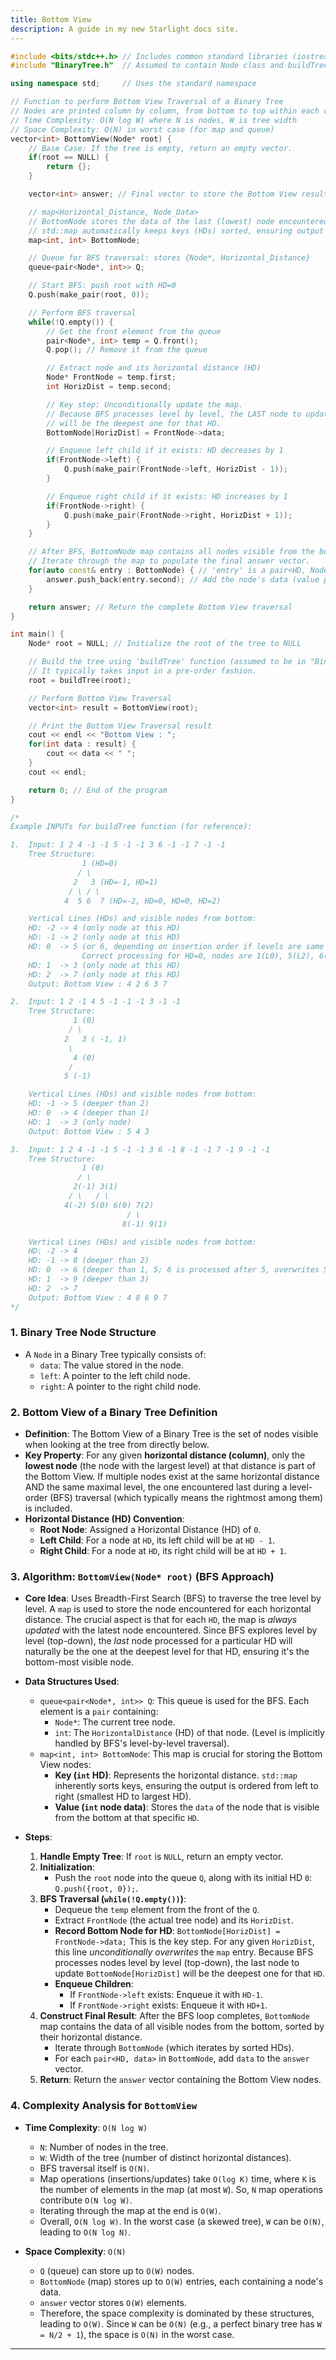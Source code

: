 ```yaml
---
title: Bottom View
description: A guide in my new Starlight docs site.
---
```


```cpp
#include <bits/stdc++.h> // Includes common standard libraries (iostream, queue, vector, map, utility for pair)
#include "BinaryTree.h"  // Assumed to contain Node class and buildTree function definitions

using namespace std;     // Uses the standard namespace

// Function to perform Bottom View Traversal of a Binary Tree
// Nodes are printed column by column, from bottom to top within each column.
// Time Complexity: O(N log W) where N is nodes, W is tree width
// Space Complexity: O(N) in worst case (for map and queue)
vector<int> BottomView(Node* root) {
    // Base Case: If the tree is empty, return an empty vector.
    if(root == NULL) {
        return {};
    }

    vector<int> answer; // Final vector to store the Bottom View result

    // map<Horizontal_Distance, Node_Data>
    // BottomNode stores the data of the last (lowest) node encountered for each HD.
    // std::map automatically keeps keys (HDs) sorted, ensuring output is left-to-right.
    map<int, int> BottomNode;

    // Queue for BFS traversal: stores {Node*, Horizontal_Distance}
    queue<pair<Node*, int>> Q;

    // Start BFS: push root with HD=0
    Q.push(make_pair(root, 0));

    // Perform BFS traversal
    while(!Q.empty()) {
        // Get the front element from the queue
        pair<Node*, int> temp = Q.front();
        Q.pop(); // Remove it from the queue

        // Extract node and its horizontal distance (HD)
        Node* FrontNode = temp.first;
        int HorizDist = temp.second;

        // Key step: Unconditionally update the map.
        // Because BFS processes level by level, the LAST node to update this HD's entry
        // will be the deepest one for that HD.
        BottomNode[HorizDist] = FrontNode->data;

        // Enqueue left child if it exists: HD decreases by 1
        if(FrontNode->left) {
            Q.push(make_pair(FrontNode->left, HorizDist - 1));
        }

        // Enqueue right child if it exists: HD increases by 1
        if(FrontNode->right) {
            Q.push(make_pair(FrontNode->right, HorizDist + 1));
        }
    }

    // After BFS, BottomNode map contains all nodes visible from the bottom, sorted by HD.
    // Iterate through the map to populate the final answer vector.
    for(auto const& entry : BottomNode) { // 'entry' is a pair<HD, Node_Data>
        answer.push_back(entry.second); // Add the node's data (value part of the map entry)
    }

    return answer; // Return the complete Bottom View traversal
}

int main() {
    Node* root = NULL; // Initialize the root of the tree to NULL

    // Build the tree using 'buildTree' function (assumed to be in "BinaryTree.h")
    // It typically takes input in a pre-order fashion.
    root = buildTree(root);

    // Perform Bottom View Traversal
    vector<int> result = BottomView(root);

    // Print the Bottom View Traversal result
    cout << endl << "Bottom View : ";
    for(int data : result) {
        cout << data << " ";
    }
    cout << endl;

    return 0; // End of the program
}

/*
Example INPUTs for buildTree function (for reference):

1.  Input: 1 2 4 -1 -1 5 -1 -1 3 6 -1 -1 7 -1 -1
    Tree Structure:
                1 (HD=0)
               / \
              2   3 (HD=-1, HD=1)
             / \ / \
            4  5 6  7 (HD=-2, HD=0, HD=0, HD=2)

    Vertical Lines (HDs) and visible nodes from bottom:
    HD: -2 -> 4 (only node at this HD)
    HD: -1 -> 2 (only node at this HD)
    HD: 0  -> 5 (or 6, depending on insertion order if levels are same for HD=0. In BFS, 5 processed before 6 for same level, so 6 would overwrite 5)
                Correct processing for HD=0, nodes are 1(L0), 5(L2), 6(L2). 6 is last to overwrite for HD=0. So 6.
    HD: 1  -> 3 (only node at this HD)
    HD: 2  -> 7 (only node at this HD)
    Output: Bottom View : 4 2 6 3 7

2.  Input: 1 2 -1 4 5 -1 -1 -1 3 -1 -1
    Tree Structure:
              1 (0)
             / \
            2   3 ( -1, 1)
             \
              4 (0)
             /
            5 (-1)

    Vertical Lines (HDs) and visible nodes from bottom:
    HD: -1 -> 5 (deeper than 2)
    HD: 0  -> 4 (deeper than 1)
    HD: 1  -> 3 (only node)
    Output: Bottom View : 5 4 3

3.  Input: 1 2 4 -1 -1 5 -1 -1 3 6 -1 8 -1 -1 7 -1 9 -1 -1
    Tree Structure:
                1 (0)
               / \
              2(-1) 3(1)
             / \   / \
            4(-2) 5(0) 6(0) 7(2)
                          / \
                         8(-1) 9(1)

    Vertical Lines (HDs) and visible nodes from bottom:
    HD: -2 -> 4
    HD: -1 -> 8 (deeper than 2)
    HD: 0  -> 6 (deeper than 1, 5; 6 is processed after 5, overwrites 5)
    HD: 1  -> 9 (deeper than 3)
    HD: 2  -> 7
    Output: Bottom View : 4 8 6 9 7
*/
```


### 1\. Binary Tree Node Structure

  * A `Node` in a Binary Tree typically consists of:
      * `data`: The value stored in the node.
      * `left`: A pointer to the left child node.
      * `right`: A pointer to the right child node.

### 2\. Bottom View of a Binary Tree Definition

  * **Definition**: The Bottom View of a Binary Tree is the set of nodes visible when looking at the tree from directly below.
  * **Key Property**: For any given **horizontal distance (column)**, only the **lowest node** (the node with the largest level) at that distance is part of the Bottom View. If multiple nodes exist at the same horizontal distance AND the same maximal level, the one encountered last during a level-order (BFS) traversal (which typically means the rightmost among them) is included.
  * **Horizontal Distance (HD) Convention**:
      * **Root Node**: Assigned a Horizontal Distance (HD) of `0`.
      * **Left Child**: For a node at `HD`, its left child will be at `HD - 1`.
      * **Right Child**: For a node at `HD`, its right child will be at `HD + 1`.

### 3\. Algorithm: `BottomView(Node* root)` (BFS Approach)

  * **Core Idea**: Uses Breadth-First Search (BFS) to traverse the tree level by level. A `map` is used to store the node encountered for each horizontal distance. The crucial aspect is that for each `HD`, the map is *always updated* with the latest node encountered. Since BFS explores level by level (top-down), the *last* node processed for a particular HD will naturally be the one at the deepest level for that HD, ensuring it's the bottom-most visible node.

  * **Data Structures Used**:

      * `queue<pair<Node*, int>> Q`: This queue is used for the BFS. Each element is a `pair` containing:
          * `Node*`: The current tree node.
          * `int`: The `HorizontalDistance` (HD) of that node. (Level is implicitly handled by BFS's level-by-level traversal).
      * `map<int, int> BottomNode`: This map is crucial for storing the Bottom View nodes:
          * **Key (`int` HD)**: Represents the horizontal distance. `std::map` inherently sorts keys, ensuring the output is ordered from left to right (smallest HD to largest HD).
          * **Value (`int` node data)**: Stores the `data` of the node that is visible from the bottom at that specific `HD`.

  * **Steps**:

    1.  **Handle Empty Tree**: If `root` is `NULL`, return an empty vector.
    2.  **Initialization**:
          * Push the `root` node into the queue `Q`, along with its initial HD `0`: `Q.push({root, 0});`.
    3.  **BFS Traversal (`while(!Q.empty())`)**:
          * Dequeue the `temp` element from the front of the `Q`.
          * Extract `FrontNode` (the actual tree node) and its `HorizDist`.
          * **Record Bottom Node for HD**: `BottomNode[HorizDist] = FrontNode->data;` This is the key step. For any given `HorizDist`, this line *unconditionally overwrites* the `map` entry. Because BFS processes nodes level by level (top-down), the last node to update `BottomNode[HorizDist]` will be the deepest one for that `HD`.
          * **Enqueue Children**:
              * If `FrontNode->left` exists: Enqueue it with `HD-1`.
              * If `FrontNode->right` exists: Enqueue it with `HD+1`.
    4.  **Construct Final Result**: After the BFS loop completes, `BottomNode` map contains the data of all visible nodes from the bottom, sorted by their horizontal distance.
          * Iterate through `BottomNode` (which iterates by sorted HDs).
          * For each `pair<HD, data>` in `BottomNode`, add `data` to the `answer` vector.
    5.  **Return**: Return the `answer` vector containing the Bottom View nodes.

### 4\. Complexity Analysis for `BottomView`

  * **Time Complexity**: `O(N log W)`

      * `N`: Number of nodes in the tree.
      * `W`: Width of the tree (number of distinct horizontal distances).
      * BFS traversal itself is `O(N)`.
      * Map operations (insertions/updates) take `O(log K)` time, where `K` is the number of elements in the map (at most `W`). So, `N` map operations contribute `O(N log W)`.
      * Iterating through the map at the end is `O(W)`.
      * Overall, `O(N log W)`. In the worst case (a skewed tree), `W` can be `O(N)`, leading to `O(N log N)`.

  * **Space Complexity**: `O(N)`

      * `Q` (queue) can store up to `O(W)` nodes.
      * `BottomNode` (map) stores up to `O(W)` entries, each containing a node's data.
      * `answer` vector stores `O(W)` elements.
      * Therefore, the space complexity is dominated by these structures, leading to `O(W)`. Since `W` can be `O(N)` (e.g., a perfect binary tree has `W = N/2 + 1`), the space is `O(N)` in the worst case.

-----


